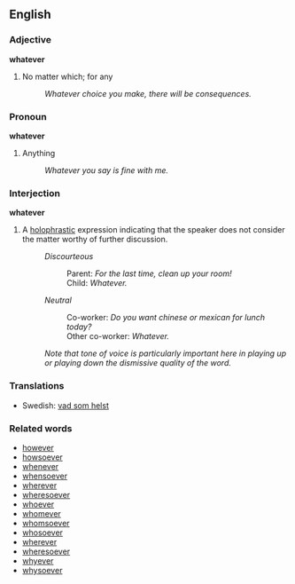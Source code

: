 ==English==
===Adjective===
'''whatever'''

# No matter which; for any
#: ''Whatever choice you make, there will be consequences.''

=== Pronoun ===
'''whatever'''

# Anything
#: ''Whatever you say is fine with me.''

===Interjection===
'''whatever'''

# A [[holophrastic]] expression indicating that the speaker does not consider the matter worthy of further discussion.
#: ''Discourteous''
#:: Parent: ''For the last time, clean up your room!''
#:: Child: ''Whatever.''
#: ''Neutral''
#:: Co-worker: ''Do you want chinese or mexican for lunch today?''
#:: Other co-worker: ''Whatever.''
#: ''Note that tone of voice is particularly important here in playing up or playing down the dismissive quality of the word.''

<!-- not sure what part-of-speech these are for: -->
===Translations===
*Swedish: [[vad som helst]]

===Related words===
*[[however]]
*[[howsoever]]
*[[whenever]]
*[[whensoever]]
*[[wherever]]
*[[wheresoever]]
*[[whoever]]
*[[whomever]]
*[[whomsoever]]
*[[whosoever]]
*[[wherever]]
*[[wheresoever]]
*[[whyever]]
*[[whysoever]]